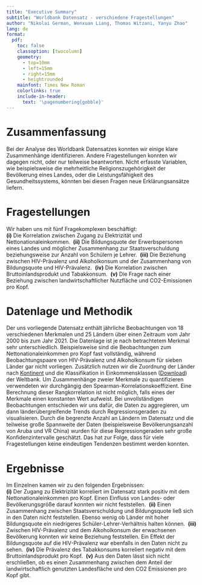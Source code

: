 ```yaml
---
title: "Executive Summary"
subtitle: "Worldbank Datensatz - verschiedene Fragestellungen"
author: "Nikolai German, Wenxuan Liang, Thomas Witzani, Yanyu Zhao"
lang: de
format:
  pdf:
    toc: false
    classoption: [twocolumn]
    geometry:
      - top=10mm
      - left=15mm
      - right=15mm
      - heightrounded
    mainfont: Times New Roman
    colorlinks: true
    include-in-header: 
      text: '\pagenumbering{gobble}'
---
```


# Zusammenfassung
Bei der Analyse des Worldbank Datensatzes konnten wir einige klare Zusammenhänge identifizieren. Andere Fragestellungen konnten wir dagegen nicht, oder nur teilweise beantworten. Nicht erfasste Variablen, wie beispielsweise die mehrheitliche Religionszugehörigkeit der Bevölkerung eines Landes, oder die Leistungsfähigkeit des Gesundheitssystems, könnten bei diesen Fragen neue Erklärungsansätze liefern.

# Fragestellungen
Wir haben uns mit fünf Fragekomplexen beschäftigt:\
**(i)** Die Korrelation zwischen Zugang zu Elektrizität und Nettonationaleinkommen.\ 
**(ii)** Die Bildungsquote der Erwerbspersonen eines Landes und möglicher Zusammenhang zur Staatsverschuldung beziehungsweise zur Anzahl von Schülern je Lehrer.\ 
**(iii)** Die Beziehung zwischen HIV-Prävalenz und Alkoholkonsum und der Zusammenhang von Bildungsquote und HIV-Prävalenz.\ 
**(iv)** Die Korrelation zwischen Bruttoinlandsprodukt und Tabakkonsum.\ 
**(v)** Die Frage nach einer Beziehung zwischen landwirtschaftlicher Nutzfläche und CO2-Emissionen pro Kopf.

# Datenlage und Methodik
Der uns vorliegende Datensatz enthält jährliche Beobachtungen von 18 verschiedenen Merkmalen und 25 Ländern über einen Zeitraum vom Jahr 2000 bis zum Jahr 2021. Die Datenlage ist je nach betrachtetem Merkmal sehr unterschiedlich. Beispielsweise sind die Beobachtungen zum Nettonationaleinkommen pro Kopf fast vollständig, während Beobachtungspaare von HIV-Prävalenz und Alkoholkonsum für sieben Länder gar nicht vorliegen.
Zusätzlich nutzen wir die Zuordnung der Länder nach [Kontinent](https://gist.github.com/stevewithington/20a69c0b6d2ff846ea5d35e5fc47f26c) und die Klassifikation in Einkommensklassen ([Download](https://datacatalogfiles.worldbank.org/ddh-published/0037712/DR0090755/CLASS.xlsx)) der Weltbank.
Um Zusammenhänge zweier Merkmale zu quantifizieren verwendeten wir durchgängig den Spearman-Korrelationskoeffizient. Eine Berechnung dieser Rangkorrelation ist nicht möglich, falls eines der Merkmale einen konstanten Wert aufweist. 
Bei unvollständigen Beobachtungen entschieden wir uns dafür, die Daten zu aggregieren, um dann länderübergreifende Trends durch Regressionsgeraden zu visualisieren. Durch die begrenzte Anzahl an Ländern im Datensatz und die teilweise große Spannweite der Daten (beispielsweise Bevölkerungsanzahl von Aruba und VR China) wurden für diese Regressiongeraden sehr große Konfidenzintervalle geschätzt. Das hat zur Folge, dass für viele Fragestellungen keine eindeutigen Tendenzen bestimmt werden konnten.

# Ergebnisse
Im Einzelnen kamen wir zu den folgenden Ergebnissen:\
**(i)** Der Zugang zu Elektrizität korreliert im Datensatz stark positiv mit dem Nettonationaleinkommen pro Kopf. Einen Einfluss von Landes- oder Bevölkerungsgröße darauf konnten wir nicht feststellen.\ 
**(ii)** Einen Zusammenhang zwischen Staatsverschuldung und Bildungsquote ließ sich in den Daten nicht feststellen. Ebenso wenig ob Länder mit hoher Bildungsquote ein niedrigeres Schüler-Lehrer-Verhältnis halten können.\ 
**(iii)** Zwischen HIV-Prävalenz und dem Alkoholkonsum der erwachsenen Bevölkerung konnten wir keine Beziehung feststellen. Ein Effekt der Bildungsquote auf die HIV-Prävalenz war ebenfalls in den Daten nicht zu sehen.\ 
**(iv)** Die Prävalenz des Tabakkonsums korreliert negativ mit dem Bruttoinlandsprodukt pro Kopf.\ 
**(v)** Aus den Daten lässt sich nicht erschließen, ob es einen Zusammenhang zwischen dem Anteil der landwirtschaftlich genutzten Landesfläche und den CO2 Emissionen pro Kopf gibt.
